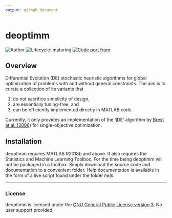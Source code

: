 ```yaml
---
output: github_document
---
```


<!-- README.md is generated from README.Rmd. Please edit that file -->

# deoptimm

<!-- badges: start -->
![Author](https://img.shields.io/badge/author-Eduardo%20L.%20T.%20Conceição-green.svg)
![Lifecycle: maturing](https://img.shields.io/badge/lifecycle-maturing-blue.svg)
[![Code port from](https://img.shields.io/badge/code%20port%20from-DEoptimR-yellow.svg)](https://cran.r-project.org/package=DEoptimR)
<!-- badges: end -->

## Overview

Differential Evolution (DE) stochastic heuristic algorithms for global optimization of problems with and without general constraints. The aim is to curate a collection of its variants that

1. do not sacrifice simplicity of design,
2. are essentially tuning-free, and
3. can be efficiently implemented directly in MATLAB code.

Currently, it only provides an implementation of the 'jDE' algorithm by [Brest at al. (2006)](https://doi.org/10.1109/TEVC.2006.872133) for single-objective optimization.

## Installation

deoptimm requires MATLAB R2018b and above. It also requires the Statistics and Machine Learning Toolbox. For the time being deoptimm will not be packaged in a toolbox. Simply download the source code and documentation to a convenient folder. Help documentation is available in the form of a live script found under the folder _help_.

---
### License

deoptimm is licensed under the [GNU General Public License version 3](https://opensource.org/licenses/GPL-3.0). No user support provided.
